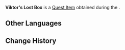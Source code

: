 {{Item Infobox
|id           = 100631
|image        = Item Parcel.png
|type         = Quest Items
|group        = Event Items
|description  = The box that Viktor lost. The wrapping is all crumpled up... but it doesn't look damaged. What important things could it contain?
|event        = Unreconciled Stars
|source1      = Obtained during [[A Mysterious Loss]]
}}
'''Viktor's Lost Box''' is a [[Quest Item]] obtained during the {{Quest|A Mysterious Loss}}.

==Other Languages==
{{Other Languages
|default_hidden = 1
|en      = Viktor's Lost Box
|zhs     = 维克多丢失的盒子
|zhs_rm  = Wéikèduō Diūshī de Hézi
|zht     = 維克多丟失的盒子
|zht_rm  = Wéikèduō Diūshī de Hézi
|ja      = ヴィクトルが無くした箱
|ja_rm   = Vikutoru no Nakushita Hako
|ko      = 빅토르가 잃어버린 상자
|es      = Caja perdida de Viktor
|fr      = Boîte perdue de Victor
|ru      = Потерянная Виктором коробка
|th      = กล่องที่ Viktor ทำหาย
|th_rm   = 
|vi      = Chiệc Hộp Viktor Làm Mất
|de      = Viktors verlorene Schachtel
|id      = Kotak Viktor yang Hilang
|pt      = Caixa Perdida de Viktor
|tr      = Viktor'un Kayıp Kutusu
|it      = Scatola smarrita di Viktor
}}

==Change History==
{{Change History|1.1}}